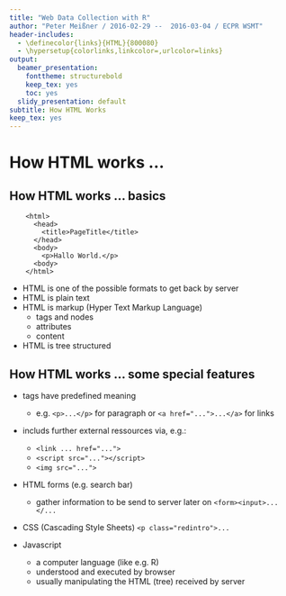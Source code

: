 ```yaml
---
title: "Web Data Collection with R"
author: "Peter Meißner / 2016-02-29 --  2016-03-04 / ECPR WSMT"
header-includes:
  - \definecolor{links}{HTML}{800080}
  - \hypersetup{colorlinks,linkcolor=,urlcolor=links}
output:
  beamer_presentation:
    fonttheme: structurebold
    keep_tex: yes
    toc: yes
  slidy_presentation: default
subtitle: How HTML Works
keep_tex: yes
---
```



# How HTML works ...
## How HTML works ... basics
```
    <html>
      <head>
        <title>PageTitle</title>
      </head>
      <body>
        <p>Hallo World.</p>
      <body>
    </html>
```
- HTML is one of the possible formats to get back by server
- HTML is plain text
- HTML is markup (Hyper Text Markup Language)
    - tags  and nodes
    - attributes 
    - content 
- HTML is tree structured 


## How HTML works ... some special features 
- tags have predefined meaning 
    - e.g. `<p>...</p>` for paragraph or `<a href="...">...</a>` for links
- includs further external ressources via, e.g.:
    - `<link ... href="...">`
    - `<script src="..."></script>`
    - `<img src="...">`
- HTML forms (e.g. search bar)
    - gather information to be send to server later on `<form><input>...</...` 
- CSS (Cascading Style Sheets) `<p class="redintro">...`

- Javascript
    - a computer language (like e.g. R)
    - understood and executed by browser
    - usually manipulating the HTML (tree) received by server


